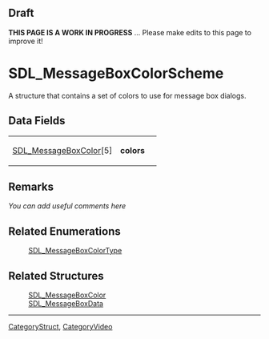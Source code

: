 == Draft ==

'''THIS PAGE IS A WORK IN PROGRESS''' ... Please make edits to this page to improve it!


<!-- #*^*^*^*^*See http://wiki.libsdl.org/moin.cgi/SGStructures for details on editing this page*^*^*^*^* -->


= SDL_MessageBoxColorScheme =
A structure that contains a set of colors to use for message box dialogs.




== Data Fields ==
{|
|[[SDL_MessageBoxColor]][5]
|'''colors'''
| 
|}

<!-- #Fill in the above table per the Style Guide, then delete this comment. -->



== Remarks ==
''You can add useful comments here''

<!-- #Leave this section as-is unless you have a remark to put in.  In that case, replace ''You can add useful comments here'' with your remark(s) following the Style Guide instructions.  Leave the rest of the markup alone and delete this comment. -->


== Related Enumerations ==
:[[SDL_MessageBoxColorType]]
<!-- #Remove this section if empty -->

== Related Structures ==
:[[SDL_MessageBoxColor]]
:[[SDL_MessageBoxData]]
<!-- #Remove this section if empty -->

----
[[CategoryStruct]], [[CategoryVideo]]
<!-- #See the Style Guide for instructions on editing the footer. -->
